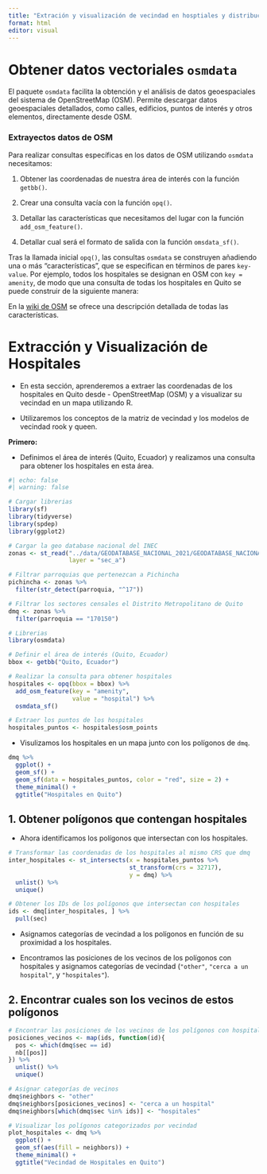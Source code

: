 ```yaml
---
title: "Extración y visualización de vecindad en hosptiales y distribución de restaurantes en zonas censales"
format: html
editor: visual
---
```


# Obtener datos vectoriales `osmdata`

El paquete `osmdata` facilita la obtención y el análisis de datos geoespaciales del sistema de OpenStreetMap (OSM). Permite descargar datos geoespaciales detallados, como calles, edificios, puntos de interés y otros elementos, directamente desde OSM.

### Extrayectos datos de OSM

Para realizar consultas específicas en los datos de OSM utilizando `osmdata` necesitamos:

1.  Obtener las coordenadas de nuestra área de interés con la función `getbb()`.

2.  Crear una consulta vacía con la función `opq()`.

3.  Detallar las características que necesitamos del lugar con la función `add_osm_feature()`.

4.  Detallar cual será el formato de salida con la función `omsdata_sf()`.

Tras la llamada inicial `opq()`, las consultas `osmdata` se construyen añadiendo una o más "características", que se especifican en términos de pares `key-value`. Por ejemplo, todos los hospitales se designan en OSM con `key = amenity`, de modo que una consulta de todas los hospitales en Quito se puede construir de la siguiente manera:

En la [wiki de OSM](https://wiki.openstreetmap.org/wiki/Map_features) se ofrece una descripción detallada de todas las características.

# Extracción y Visualización de Hospitales

-   En esta sección, aprenderemos a extraer las coordenadas de los hospitales en Quito desde - OpenStreetMap (OSM) y a visualizar su vecindad en un mapa utilizando R.

-   Utilizaremos los conceptos de la matriz de vecindad y los modelos de vecindad rook y queen.

**Primero:**

-   Definimos el área de interés (Quito, Ecuador) y realizamos una consulta para obtener los hospitales en esta área.


```r
#| echo: false
#| warning: false

# Cargar librerias 
library(sf)
library(tidyverse)
library(spdep)
library(ggplot2)

# Cargar la geo database nacional del INEC
zonas <- st_read("../data/GEODATABASE_NACIONAL_2021/GEODATABASE_NACIONAL_2021.gdb/",
                 layer = "sec_a")

# Filtrar parroquias que pertenezcan a Pichincha
pichincha <- zonas %>% 
  filter(str_detect(parroquia, "^17"))

# Filtrar los sectores censales el Distrito Metropolitano de Quito  
dmq <- zonas %>% 
  filter(parroquia == "170150")
```


```r
# Librerias 
library(osmdata)

# Definir el área de interés (Quito, Ecuador)
bbox <- getbb("Quito, Ecuador")

# Realizar la consulta para obtener hospitales
hospitales <- opq(bbox = bbox) %>%
  add_osm_feature(key = "amenity", 
                  value = "hospital") %>%
  osmdata_sf()

# Extraer los puntos de los hospitales
hospitales_puntos <- hospitales$osm_points
```

-   Visulizamos los hospitales en un mapa junto con los polígonos de `dmq`.

```r
dmq %>% 
  ggplot() +
  geom_sf() +
  geom_sf(data = hospitales_puntos, color = "red", size = 2) +
  theme_minimal() +
  ggtitle("Hospitales en Quito")
```

## 1. Obtener polígonos que contengan hospitales

-   Ahora identificamos los polígonos que intersectan con los hospitales.

```r
# Transformar las coordenadas de los hospitales al mismo CRS que dmq
inter_hospitales <- st_intersects(x = hospitales_puntos %>% 
                                  st_transform(crs = 32717),
                                  y = dmq) %>% 
  unlist() %>% 
  unique()

# Obtener los IDs de los polígonos que intersectan con hospitales
ids <- dmq[inter_hospitales, ] %>% 
  pull(sec) 

```

-   Asignamos categorías de vecindad a los polígonos en función de su proximidad a los hospitales.

-   Encontramos las posiciones de los vecinos de los polígonos con hospitales y asignamos categorías de vecindad (`"other"`, `"cerca a un hospital"`, y `"hospitales"`).

## 2. Encontrar cuales son los vecinos de estos polígonos

```r
# Encontrar las posiciones de los vecinos de los polígonos con hospitales
posiciones_vecinos <- map(ids, function(id){
  pos <- which(dmq$sec == id)
  nb[[pos]]
}) %>% 
  unlist() %>% 
  unique() 

# Asignar categorías de vecinos
dmq$neighbors <- "other"
dmq$neighbors[posiciones_vecinos] <- "cerca a un hospital"
dmq$neighbors[which(dmq$sec %in% ids)] <- "hospitales"

# Visualizar los polígonos categorizados por vecindad
plot_hospitales <- dmq %>% 
  ggplot() +
  geom_sf(aes(fill = neighbors)) +
  theme_minimal() +
  ggtitle("Vecindad de Hospitales en Quito")
```
